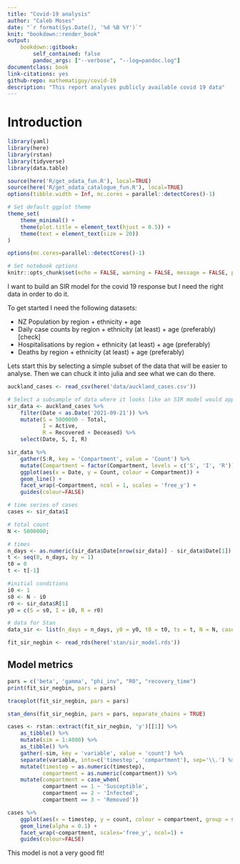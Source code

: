 ```yaml
---
title: "Covid-19 analysis"
author: "Caleb Moses"
date: "`r format(Sys.Date(), '%d %B %Y')`"
knit: "bookdown::render_book"
output:
    bookdown::gitbook:
        self_contained: false
        pandoc_args: ["--verbose", "--log=pandoc.log"]
documentclass: book
link-citations: yes
github-repo: mathematiguy/covid-19
description: "This report analyses publicly available covid 19 data"
---
```


# Introduction

```r

library(yaml)
library(here)
library(rstan)
library(tidyverse)
library(data.table)

source(here('R/get_odata_fun.R'), local=TRUE)
source(here('R/get_odata_catalogue_fun.R'), local=TRUE)
options(tibble.width = Inf, mc.cores = parallel::detectCores()-1)

# Set default ggplot theme
theme_set(
    theme_minimal() +
    theme(plot.title = element_text(hjust = 0.5)) +
    theme(text = element_text(size = 20))
)

options(mc.cores=parallel::detectCores()-1)

# Set notebook options
knitr::opts_chunk$set(echo = FALSE, warning = FALSE, message = FALSE, progress=TRUE, verbose=TRUE, cache.extra = knitr::rand_seed)

```

I want to build an SIR model for the covid 19 response but I need the right data in order to do it.

To get started I need the following datasets:

- NZ Population by region + ethnicity + age
- Daily case counts by region + ethnicity (at least) + age (preferably) [check]
- Hospitalisations by region + ethnicity (at least) + age (preferably)
- Deaths by region + ethnicity (at least) + age (preferably)

Lets start this by selecting a simple subset of the data that will be easier to analyse. 
Then we can chuck it into julia and see what we can do there.

```r

auckland_cases <- read_csv(here('data/auckland_cases.csv'))

# Select a subsample of data where it looks like an SIR model would apply
sir_data <- auckland_cases %>%
    filter(Date < as.Date('2021-09-21')) %>%
    mutate(S = 5000000 - Total,
           I = Active,
           R = Recovered + Deceased) %>%
    select(Date, S, I, R)

sir_data %>%
    gather(S:R, key = 'Compartment', value = 'Count') %>%
    mutate(Compartment = factor(Compartment, levels = c('S', 'I', 'R'))) %>%
    ggplot(aes(x = Date, y = Count, colour = Compartment)) +
    geom_line() +
    facet_wrap(~Compartment, ncol = 1, scales = 'free_y') +
    guides(colour=FALSE)

```

```r

# time series of cases
cases <- sir_data$I

# total count
N <- 5000000;

# times
n_days <- as.numeric(sir_data$Date[nrow(sir_data)] - sir_data$Date[1])
t <- seq(0, n_days, by = 1)
t0 = 0
t <- t[-1]

#initial conditions
i0 <- 1
s0 <- N - i0
r0 <- sir_data$R[1]
y0 = c(S = s0, I = i0, R = r0)

# data for Stan
data_sir <- list(n_days = n_days, y0 = y0, t0 = t0, ts = t, N = N, cases = cases)

```

```r

fit_sir_negbin <- read_rds(here('stan/sir_model.rds'))

```

## Model metrics

```r

pars = c('beta', 'gamma', "phi_inv", "R0", "recovery_time")
print(fit_sir_negbin, pars = pars)

traceplot(fit_sir_negbin, pars = pars)

stan_dens(fit_sir_negbin, pars = pars, separate_chains = TRUE)

```

```r

cases <- rstan::extract(fit_sir_negbin, 'y')[[1]] %>%
    as_tibble() %>%
    mutate(sim = 1:4000) %>%
    as_tibble() %>%
    gather(-sim, key = 'variable', value = 'count') %>%
    separate(variable, into=c('timestep', 'compartment'), sep='\\.') %>%
    mutate(timestep = as.numeric(timestep),
           compartment = as.numeric(compartment)) %>%
    mutate(compartment = case_when(
           compartment == 1 ~ 'Susceptible',
           compartment == 2 ~ 'Infected',
           compartment == 3 ~ 'Removed'))

cases %>%
    ggplot(aes(x = timestep, y = count, colour = compartment, group = sim)) +
    geom_line(alpha = 0.1) +
    facet_wrap(~compartment, scales='free_y', ncol=1) +
    guides(colour=FALSE)

```

This model is not a very good fit!
